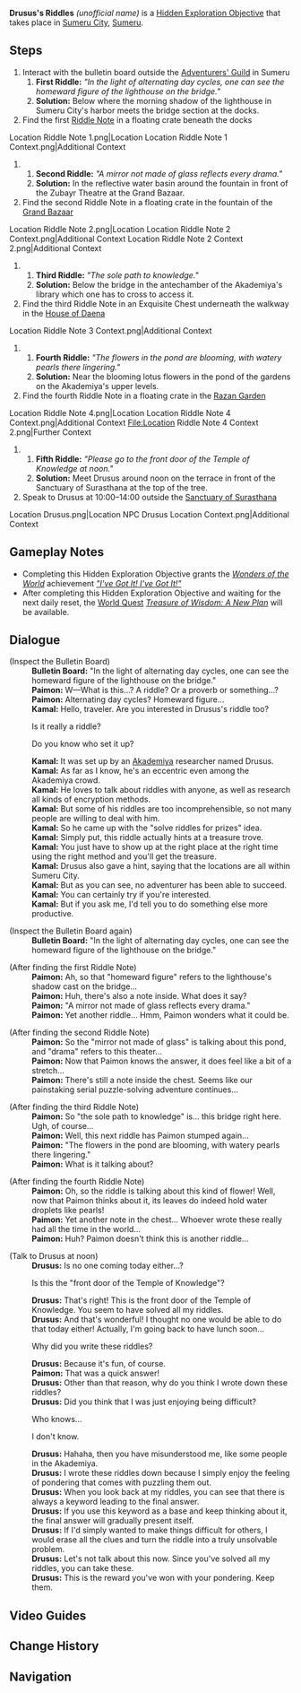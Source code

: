 {{Hidden Exploration Objectives Infobox
|id         = 73502
|image      = Drusus' Riddles.png
|type       = Quest-Like
|req        = [[The Morn a Thousand Roses Brings]]
|region     = Sumeru
|area       = Avidya Forest
|subarea    = Sumeru City
|loc        = [[Sumeru City]], [[Sumeru]]
|characters = Traveler; Paimon; Drusus; Kamal
|unlocks    = [[Treasure of Wisdom: A New Plan]]
|rewards    = {{Card|Adventure EXP|150}}{{Card|Mora|20,000}}{{Card|Hero's Wit|3}}
}}
'''Drusus's Riddles''' ''(unofficial name)'' is a [[Hidden Exploration Objective]] that takes place in [[Sumeru City]], [[Sumeru]].

==Steps==
#Interact with the bulletin board outside the [[Adventurers' Guild]] in Sumeru
##'''First Riddle:''' ''"In the light of alternating day cycles, one can see the homeward figure of the lighthouse on the bridge."''
##'''Solution:''' Below where the morning shadow of the lighthouse in Sumeru City's harbor meets the bridge section at the docks.
#Find the first [[Riddle Note]] in a floating crate beneath the docks<gallery>
Location Riddle Note 1.png|Location
Location Riddle Note 1 Context.png|Additional Context
</gallery>
##'''Second Riddle:''' ''"A mirror not made of glass reflects every drama."''
##'''Solution:''' In the reflective water basin around the fountain in front of the Zubayr Theatre at the Grand Bazaar.
#Find the second Riddle Note in a floating crate in the fountain of the [[Grand Bazaar]]<gallery>
Location Riddle Note 2.png|Location
Location Riddle Note 2 Context.png|Additional Context
Location Riddle Note 2 Context 2.png|Additional Context
</gallery>
##'''Third Riddle:''' ''"The sole path to knowledge."''
##'''Solution:''' Below the bridge in the antechamber of the Akademiya's library which one has to cross to access it.
#Find the third Riddle Note in an Exquisite Chest underneath the walkway in the [[House of Daena]]<gallery>
Location Riddle Note 3 Context.png|Additional Context
</gallery>
##'''Fourth Riddle:''' ''"The flowers in the pond are blooming, with watery pearls there lingering."''
##'''Solution:''' Near the blooming lotus flowers in the pond of the gardens on the Akademiya's upper levels.
#Find the fourth Riddle Note in a floating crate in the [[Razan Garden]]<gallery>
Location Riddle Note 4.png|Location
Location Riddle Note 4 Context.png|Additional Context
File:Location Riddle Note 4 Context 2.png|Further Context
</gallery>
##'''Fifth Riddle:''' ''"Please go to the front door of the Temple of Knowledge at noon."''
##'''Solution:''' Meet Drusus around noon on the terrace in front of the Sanctuary of Surasthana at the top of the tree.
#Speak to Drusus at 10:00–14:00 outside the [[Sanctuary of Surasthana]]<gallery>
Location Drusus.png|Location
NPC Drusus Location Context.png|Additional Context
</gallery>

==Gameplay Notes==
*Completing this Hidden Exploration Objective grants the ''[[Wonders of the World]]'' achievement ''[["I've Got It! I've Got It!"]]''
*After completing this Hidden Exploration Objective and waiting for the next daily reset, the [[World Quest]] ''[[Treasure of Wisdom: A New Plan]]'' will be available.

==Dialogue==
{{Dialogue start}}
;(Inspect the Bulletin Board)
:'''Bulletin Board:''' "In the light of alternating day cycles, one can see the homeward figure of the lighthouse on the bridge."
:'''Paimon:''' W&mdash;What is this...? A riddle? Or a proverb or something...?
:'''Paimon:''' Alternating day cycles? Homeward figure...
:'''Kamal:''' Hello, traveler. Are you interested in Drusus's riddle too?
:{{DIcon}} Is it really a riddle?
:{{DIcon}} Do you know who set it up?
:'''Kamal:''' It was set up by an [[Akademiya]] researcher named Drusus.
:'''Kamal:''' As far as I know, he's an eccentric even among the Akademiya crowd.
:'''Kamal:''' He loves to talk about riddles with anyone, as well as research all kinds of encryption methods.
:'''Kamal:''' But some of his riddles are too incomprehensible, so not many people are willing to deal with him.
:'''Kamal:''' So he came up with the "solve riddles for prizes" idea.
:'''Kamal:''' Simply put, this riddle actually hints at a treasure trove.
:'''Kamal:''' You just have to show up at the right place at the right time using the right method and you'll get the treasure.
:'''Kamal:''' Drusus also gave a hint, saying that the locations are all within Sumeru City.
:'''Kamal:''' But as you can see, no adventurer has been able to succeed.
:'''Kamal:''' You can certainly try if you're interested.
:'''Kamal:''' But if you ask me, I'd tell you to do something else more productive.

;(Inspect the Bulletin Board again)
:'''Bulletin Board:''' "In the light of alternating day cycles, one can see the homeward figure of the lighthouse on the bridge."

;(After finding the first Riddle Note)
:'''Paimon:''' Ah, so that "homeward figure" refers to the lighthouse's shadow cast on the bridge...
:'''Paimon:''' Huh, there's also a note inside. What does it say?
:'''Paimon:''' "A mirror not made of glass reflects every drama."
:'''Paimon:''' Yet another riddle... Hmm, Paimon wonders what it could be.

;(After finding the second Riddle Note)
:'''Paimon:''' So the "mirror not made of glass" is talking about this pond, and "drama" refers to this theater...
:'''Paimon:''' Now that Paimon knows the answer, it does feel like a bit of a stretch...
:'''Paimon:''' There's still a note inside the chest. Seems like our painstaking serial puzzle-solving adventure continues...

;(After finding the third Riddle Note)
:'''Paimon:''' So "the sole path to knowledge" is... this bridge right here. Ugh, of course...
:'''Paimon:''' Well, this next riddle has Paimon stumped again...
:'''Paimon:''' "The flowers in the pond are blooming, with watery pearls there lingering."
:'''Paimon:''' What is it talking about?

;(After finding the fourth Riddle Note)
:'''Paimon:''' Oh, so the riddle is talking about this kind of flower! Well, now that Paimon thinks about it, its leaves do indeed hold water droplets like pearls!
:'''Paimon:''' Yet another note in the chest... Whoever wrote these really had all the time in the world...
:'''Paimon:''' Huh? Paimon doesn't think this is another riddle...

;(Talk to Drusus at noon)
:'''Drusus:''' Is no one coming today either...?
:{{DIcon}} Is this the "front door of the Temple of Knowledge"?
:'''Drusus:''' That's right! This is the front door of the Temple of Knowledge. You seem to have solved all my riddles.
:'''Drusus:''' And that's wonderful! I thought no one would be able to do that today either! Actually, I'm going back to have lunch soon...
:{{DIcon}} Why did you write these riddles?
:'''Drusus:''' Because it's fun, of course.
:'''Paimon:''' That was a quick answer!
:'''Drusus:''' Other than that reason, why do you think I wrote down these riddles?
:'''Drusus:''' Did you think that I was just enjoying being difficult?
:{{DIcon}} Who knows...
:{{DIcon}} I don't know.
:'''Drusus:''' Hahaha, then you have misunderstood me, like some people in the Akademiya.
:'''Drusus:''' I wrote these riddles down because I simply enjoy the feeling of pondering that comes with puzzling them out.
:'''Drusus:''' When you look back at my riddles, you can see that there is always a keyword leading to the final answer.
:'''Drusus:''' If you use this keyword as a base and keep thinking about it, the final answer will gradually present itself.
:'''Drusus:''' If I'd simply wanted to make things difficult for others, I would erase all the clues and turn the riddle into a truly unsolvable problem.
:'''Drusus:''' Let's not talk about this now. Since you've solved all my riddles, you can take these.
:'''Drusus:''' This is the reward you've won with your pondering. Keep them.
{{Dialogue end}}

==Video Guides==
{{EVT
|video1   = https://youtu.be/cV_GVbZVve8
|caption1 = Drusus' Riddles Guide

|video2   = https://youtu.be/_vCKLY1TdCk
|caption2 = Drusus' Riddles: All Riddle Note Locations

}}

==Change History==
{{Change History|3.0}}

==Navigation==
{{Hidden Exploration Objective Navbox|Quest-Like}}